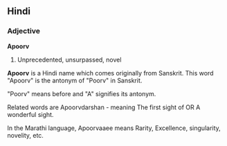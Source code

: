 ==Hindi==
===Adjective===
'''Apoorv'''
# Unprecedented, unsurpassed, novel

'''Apoorv''' is a Hindi name which comes originally from Sanskrit. This word "Apoorv" is the antonym of "Poorv" in Sanskrit.

"Poorv" means before and "A" signifies its antonym. 

Related words are Apoorvdarshan - meaning The first sight of OR A wonderful sight.

In the Marathi language, Apoorvaaee means Rarity, Excellence, singularity, novelity, etc.